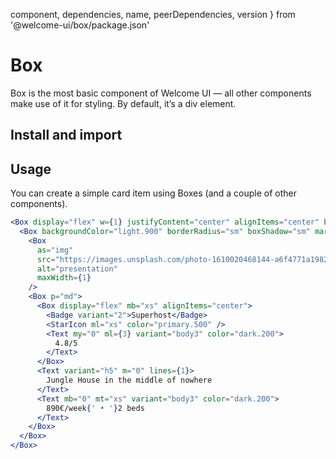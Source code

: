   component,
  dependencies,
  name,
  peerDependencies,
  version
} from '@welcome-ui/box/package.json'

# Box

<tagversion version={version} name={name} component={component} />

Box is the most basic component of Welcome UI — all other components make use of it for styling. By default, it’s a div element.

## Install and import

<usage component={component} name={name} peerDependencies={peerDependencies} />

## Usage

You can create a simple card item using Boxes (and a couple of other components).

```jsx
<Box display="flex" w={1} justifyContent="center" alignItems="center" backgroundColor="nude.100">
  <Box backgroundColor="light.900" borderRadius="sm" boxShadow="sm" margin="xl" maxWidth={360}>
    <Box
      as="img"
      src="https://images.unsplash.com/photo-1610020468144-a6f4771a1982?ixid=MXwxMjA3fDB8MHxwaG90by1wYWdlfHx8fGVufDB8fHw%3D&ixlib=rb-1.2.1&auto=format&fit=crop&w=600&q=80"
      alt="presentation"
      maxWidth={1}
    />
    <Box p="md">
      <Box display="flex" mb="xs" alignItems="center">
        <Badge variant="2">Superhost</Badge>
        <StarIcon ml="xs" color="primary.500" />
        <Text my="0" ml={3} variant="body3" color="dark.200">
          4.8/5
        </Text>
      </Box>
      <Text variant="h5" m="0" lines={1}>
        Jungle House in the middle of nowhere
      </Text>
      <Text mb="0" mt="xs" variant="body3" color="dark.200">
        890€/week{' • '}2 beds
      </Text>
    </Box>
  </Box>
</Box>
```
